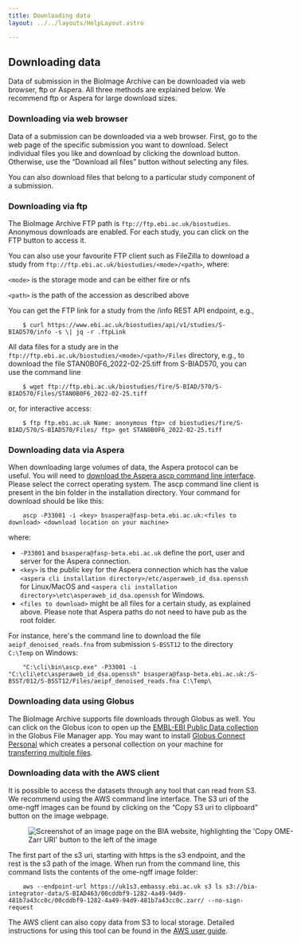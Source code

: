 ```yaml
---
title: Downloading data
layout: ../../layouts/HelpLayout.astro

---
```



## Downloading data

Data of submission in the BioImage Archive can be downloaded via web browser, ftp or Aspera.  All three methods are explained below. We recommend ftp or Aspera for large download sizes.

### Downloading via web browser

Data of a submission can be downloaded via a web browser. First, go to the web page of the specific submission you want to download. Select individual files you like and download by clicking the download button. Otherwise, use the “Download all files” button without selecting any files.

You can also download files that belong to a particular study component of a submission.

### Downloading via ftp

The BioImage Archive FTP path is `ftp://ftp.ebi.ac.uk/biostudies`. Anonymous downloads are enabled. For each study, you can click on the FTP button to access it. 

You can also use your favourite FTP client such as FileZilla to download a study from `ftp://ftp.ebi.ac.uk/biostudies/<mode>/<path>`, where:


`<mode>` is the storage mode and can be either fire or nfs

`<path>` is the path of the accession as described above

You can get the FTP link for a study from the /info REST API endpoint, e.g.,
```
    $ curl https://www.ebi.ac.uk/biostudies/api/v1/studies/S-BIAD570/info -s \| jq -r .ftpLink
```
All data files for a study are in the `ftp://ftp.ebi.ac.uk/biostudies/<mode>/<path>/Files` directory, e.g., to download the file STAN0B0F6_2022-02-25.tiff from S-BIAD570, you can use the command line
```
    $ wget ftp://ftp.ebi.ac.uk/biostudies/fire/S-BIAD/570/S-BIAD570/Files/STAN0B0F6_2022-02-25.tiff
```
or, for interactive access:
```
    $ ftp ftp.ebi.ac.uk Name: anonymous ftp> cd biostudies/fire/S-BIAD/570/S-BIAD570/Files/ ftp> get STAN0B0F6_2022-02-25.tiff 
```
### Downloading data via Aspera

When downloading large volumes of data, the Aspera protocol can be useful. You will need to [download the Aspera ascp command line interface](https://www.ibm.com/support/fixcentral/swg/selectFixes?parent=ibm~Other\%20software&product=ibm/Other\%20software/IBM\%20Aspera\%20CLI&release=All&platform=All&function=all). Please select the correct operating system. The ascp command line client is present in the bin folder in the installation directory. Your command for download should be like this:
```
    ascp -P33001 -i <key> bsaspera@fasp-beta.ebi.ac.uk:<files to download> <download location on your machine>
```
where:

* `-P33001` and `bsaspera@fasp-beta.ebi.ac.uk` define the port, user and server for the Aspera connection.
* `<key>` is the public key for the Aspera connection which has the value `<aspera cli installation directory>/etc/asperaweb_id_dsa.openssh` for Linux/MacOS and `<aspera cli installation directory>\etc\asperaweb_id_dsa.openssh` for Windows.
* `<files to download>` might be all files for a certain study, as explained above. Please note that Aspera paths do not need to have pub as the root folder.

For instance, here's the command line to download the file `aeipf_denoised_reads.fna` from submission `S-BSST12` to the directory `C:\Temp` on Windows:
```
    "C:\cli\bin\ascp.exe" -P33001 -i "C:\cli\etc\asperaweb_id_dsa.openssh" bsaspera@fasp-beta.ebi.ac.uk:/S-BSST/012/S-BSST12/Files/aeipf_denoised_reads.fna C:\Temp\
```
### Downloading data using Globus

The BioImage Archive supports file downloads through Globus as well. You can click on the Globus icon to open up the [EMBL-EBI Public Data collection](https://app.globus.org/file-manager?origin_id=47772002-3e5b-4fd3-b97c-18cee38d6df2&origin_path=%2Fbiostudies%2F) in the Globus File Manager app. You may want to install [Globus Connect Personal](https://www.globus.org/globus-connect-personal) which creates a personal collection on your machine for [transferring multiple files](https://docs.globus.org/how-to/get-started/).

<h3 id="aws_client_download">Downloading data with the AWS client </h3>

It is possible to access the datasets through any tool that can read from S3. We recommend using the AWS command line interface.
The S3 uri of the ome-ngff images can be found by clicking on the “Copy S3 uri to clipboard” button on the image webpage.

<figure class="center margin-bottom-large margin-right-large" style="width: 550px">
  <img src={s3_image_uri.src} alt="Screenshot of an image page on the BIA website, highlighting the 'Copy OME-Zarr URI' button to the left of the image"/>
</figure>

The first part of the s3 uri, starting with https is the s3 endpoint, and the rest is the s3 path of the image. When run from the command line, this command lists the contents of the ome-ngff image folder:
```
    aws --endpoint-url https://uk1s3.embassy.ebi.ac.uk s3 ls s3://bia-integrator-data/S-BIAD463/00cddbf9-1282-4a49-94d9-481b7a43cc0c/00cddbf9-1282-4a49-94d9-481b7a43cc0c.zarr/ --no-sign-request
```        
The AWS client can also copy data from S3 to local storage. Detailed instructions for using this tool can be found in the [AWS user guide](https://docs.aws.amazon.com/cli/latest/userguide/cli-chap-welcome.html).
